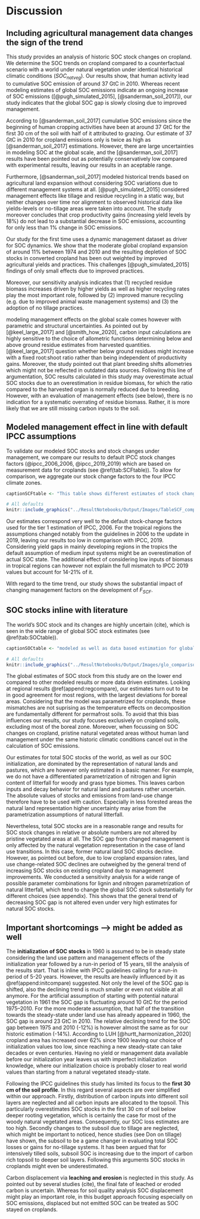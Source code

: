 # Discussion

## Including agricultural management data changes the sign of the trend

This study provides an analysis of historic SOC stock changes on cropland. We determine the SOC trends on cropland compared to a counterfactual scenario with a world under natural vegetation under identical historical climatic conditions ($SOC_{natveg}$). Our results show, that human activity lead to cumulative SOC emission of around 37 GtC in 2010. Whereas recent modeling estimates of global SOC emissions indicate an ongoing increase of SOC emissions ([@pugh_simulated_2015], [@sanderman_soil_2017]), our study indicates that the global SOC gap is slowly closing due to improved management.

According to [@sanderman_soil_2017] cumulative SOC emissions since the beginning of human cropping activities have been at around 37 GtC for the first 30 cm of the soil with half of it attributed to grazing. Our estimate of 37 GtC in 2010 for cropland emissions only is twice as high as [@sanderman_soil_2017] estimations. However, there are large uncertainties in modeling SOC at the global scale, and the [@sanderman_soil_2017] results have been pointed out as potentially conservatively low compared with experimental results, leaving our results in an aceptable range.

Furthermore, [@sanderman_soil_2017] modeled historical trends based on agricultural land expansion without considering SOC variations due to different management systems at all. [@pugh_simulated_2015] considered management effects like tillage and residue recycling in a static way, but neither changes over time nor alignment to observed historical data like yields-levels or no-tillage areas were taken into account. The study moreover concludes that crop productivity gains (increasing yield levels by 18%) do not lead to a substantial decrease in SOC emissions, accounting for only less than 1% change in SOC emissions.

Our study for the first time uses a dynamic management dataset as driver for SOC dynamics. We show that the moderate global cropland expansion of around 11% between 1974 and 2010 and the resulting depletion of SOC stocks in converted cropland has been out weighted by improved agricultural yields and practices. This challenges [@pugh_simulated_2015] findings of only small effects due to improved practices.

Moreover, our sensitivity analysis indicates that (1) recycled residue biomass increases driven by higher yields as well as higher recycling rates play the most important role, followed by (2) improved manure recycling (e.g. due to improved animal waste management systems) and (3) the adoption of no tillage practices.

modeling management effects on the global scale comes however with parametric and structural uncertainties. As pointed out by [@keel_large_2017] and [@smith_how_2020], carbon input calculations are highly sensitive to the choice of allometric functions determining below and above ground residue estimates from harvested quantities. [@keel_large_2017] question whether below ground residues might increase with a fixed root:shoot ratio rather than being independent of productivity gains. Moreover, the study pointed out that plant breeding shifts allometries which might not be reflected in outdated data sources. Following this line of argumentation, SOC results calculated in this study may overestimate actual SOC stocks due to an overestimation in residue biomass, for which the ratio compared to the harvested organ is normally reduced due to breeding. However, with an evaluation of management effects (see below), there is no indication for a systematic overrating of residue biomass. Rather, it is more likely that we are still missing carbon inputs to the soil.

## Modeled management effect in line with default IPCC assumptions

To validate our modeled SOC stocks and stock changes under management, we compare our results to default IPCC stock changes factors (@ipcc_2006_2006, @ipcc_2019_2019) which are based on measurement data for croplands (see \@ref(tab:SCFtable)). To allow for comparison, we aggregate our stock change factors to the four IPCC climate zones.

```r
captionSCFtable <- "This table shows different estimates of stock change factors $F_{SCF}$, defined as the SOC stock of managed croplands relative to the counterfactual SOC stock of undisturbed natural vegetation. We compare average values for four IPCC climate zone classifications. IPCC 2006 and 2019 default factors (medium input) as well as altered factors for low input of organic matter without any other subsystem consideration are compared to results for 1990 and 2010 of this study (SOC budget)."
```

```r
# All defaults
knitr::include_graphics("../ResultNotebooks/Output/Images/TableSCF_comparison.png")
```

Our estimates correspond very well to the default stock-change factors used for the tier 1 estimation of IPCC, 2006. For the tropical regions the assumptions changed notably from the guidelines in 2006 to the update in 2019, leaving our results too low in comparison with IPCC, 2019. Considering yield gaps in mainly developing regions in the tropics the default assumption of medium input systems might be an overestimation of actual SOC state. The additional effect of considering low inputs of biomass in tropical regions can however not explain the full mismatch to IPCC 2019 values but account for 14-21% of it.

With regard to the time trend, our study shows the substantial impact of changing management factors on the development of $F_{SCF}$.

## SOC stocks inline with literature

The world's SOC stock and its changes are highly uncertain (cite), which is seen in the wide range of global SOC stock estimates (see \@ref(tab:SOCtable)).

```r
captionSOCtable <- "modeled as well as data based estimation for global SOC stock in GtC for the first 30 cm of soil aggregated over all land area. Note that SoilGrids, GSOC and WISE do not consider changes over time and rely on soil profile data gather over a long period of time, which makes it hard to pinpoint a specific year for these SOC estimations. In this context they will be compared to modeled data (LPJmL4, this study) for the year 2010."
```

```r
# All defaults
knitr::include_graphics("../ResultNotebooks/Output/Images/glo_comparisonfigure.png")
```

The global estimates of SOC stock from this study are on the lower end compared to other modeled results or more data driven estimates. Looking at regional results \@ref(append:regcompare), our estimates turn out to be in good agreement for most regions, with the largest deviations for boreal areas. Considering that the model was parametrized for croplands, these mismatches are not suprising as the temperature effects on decomposition are fundamentally different for permafrost soils. To avoid that this bias influences our results, our study focuses exclusively on cropland soils, excluding most of the boreal zone. Moreover, when focussing on SOC changes on cropland, pristine natural vegetated areas without human land management under the same historic climatic conditions cancel out in the calculation of SOC emissions.

Our estimates for total SOC stocks of the world, as well as our SOC initialization, are dominated by the representation of natural lands and pastures, which are however only estimated in a basic manner. For example, we do not have a differentiated parametrization of nitrogen and lignin content of litterfall for woody and grass type biomes. This leaves carbon inputs and decay behavior for natural land and pastures rather uncertain. The absolute values of stocks and emissions from land-use change therefore have to be used with caution. Especially in less forested areas the natural land representation higher uncertainty may arise from the parametrization assumptions of natural litterfall.

Nevertheless, total SOC stocks are in a reasonable range and results for SOC stock changes in relative or absolute numbers are not altered by pristine vegetated areas at all. The SOC gap from changed management is only affected by the natural vegetation representation in the case of land use transitions. In this case, former natural land SOC stocks decline. However, as pointed out before, due to low cropland expansion rates, land use change-related SOC declines are outweighed by the general trend of increasing SOC stocks on existing cropland due to management improvements.
We conducted a sensitivity analysis for a wide range of possible parameter combinations for lignin and nitrogen parametrization of natural litterfall, which tend to change the global SOC stock substantially for different choices
(see appendix). This shows that the general trend of decreasing SOC gap is not altered even under very high estimates for natural SOC stocks.

## Important shortcomings --> might be added as well

The **initialization of SOC stocks** in 1960 is assumed to be in steady state considering the land use pattern and management effects of the initialization year followed by a run-in period of 15 years, till the analysis of the results start. That is inline with IPCC guidelines calling for a run-in period of 5-20 years. However, the results are heavily influenced by it as \@ref(append:initcompare) suggested. Not only the level of the SOC gap is shifted, also the declining trend is much smaller or even not visible at all anymore. For the artificial assumption of starting with potential natural vegetation in 1961 the SOC gap is fluctuating around 10 GtC for the period 1975--2010. For the more moderate assumption, that half of the transition towards the steady-state under land use has already appeared in 1960, the SOC gap is around 23 GtC in 2010. The relative declining trend for the SOC gap between 1975 and 2010 (-12%) is however almost the same as for our historic estimation (-14%). According to LUH [@hurtt_harmonization_2020] cropland area has increased over 62% since 1900 leaving our choice of initialization values too low, since reaching a new steady-state can take decades or even centuries. Having no yield or management data available before our initialization year leaves us with imperfect initialization knowledge, where our initialization choice is probably closer to real world values than starting from a natural vegetated steady-state.

Following the IPCC guidelines this study has limited its focus to the **first 30 cm of the soil profile**. In this regard several aspects are over simplified within our approach. Firstly, distribution of carbon inputs into different soil layers are neglected and all carbon inputs are allocated to the topsoil. This particularly overestimates SOC stocks in the first 30 cm of soil below deeper rooting vegetation, which is certainly the case for most of the woody natural vegetated areas. Consequently, our SOC loss estimates are too high.
Secondly changes to the subsoil due to tillage are neglected, which might be important to noticed, hence studies (see Don on tillage) have shown, the subsoil to be a game changer in evaluating total SOC losses or gains for no-tillage systems. It has been argued that for intensively tilled soils, subsoil SOC is increasing due to the import of carbon rich topsoil to deeper soil layers. Following this arguments SOC stocks in croplands might even be underestimated.

Carbon displacement via **leaching and erosion** is neglected in this study. As pointed out by several studies (cite), the final fate of leached or eroded carbon is uncertain. Whereas for soil quality analysis SOC displacement might play an important role, in this budget approach focusing especially on SOC emissions, displaced but not emitted SOC can be treated as SOC stayed on croplands.
